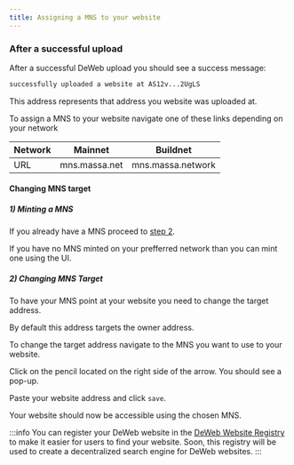 ```yaml
---
title: Assigning a MNS to your website
---
```


### After a successful upload

After a successful DeWeb upload you should see a success message:

```bash
successfully uploaded a website at AS12v...2UgLS
```

This address represents that address you website was uploaded at.

To assign a MNS to your website navigate one of these links depending on your network

| Network | Mainnet       | Buildnet          |
| ------- | ------------- | ----------------- |
| URL     | mns.massa.net | mns.massa.network |

#### Changing MNS target

##### 1) Minting a MNS

If you already have a MNS proceed to [step 2](mns#2-changing-mns-target).

If you have no MNS minted on your prefferred network than you can mint one using the UI.

##### 2) Changing MNS Target

To have your MNS point at your website you need to change the target address.

By default this address targets the owner address.

To change the target address navigate to the MNS you want to use to your website.

Click on the pencil located on the right side of the arrow. You should see a pop-up.

Paste your website address and click `save`.

Your website should now be accessible using the chosen MNS.

:::info
You can register your DeWeb website in the [DeWeb Website Registry](website-registry)
to make it easier for users to find your website.
Soon, this registry will be used to create a decentralized search engine for DeWeb websites.
:::
